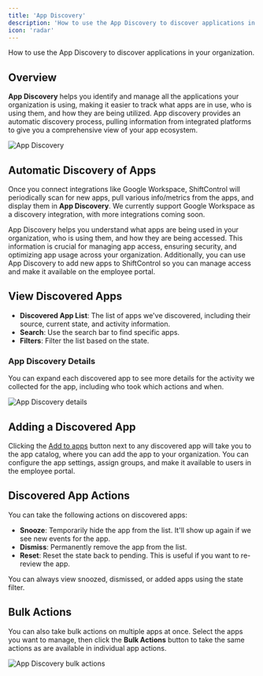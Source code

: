 ```yaml
---
title: 'App Discovery'
description: 'How to use the App Discovery to discover applications in your organization.'
icon: 'radar'
---
```


<p style={{fontSize: "large"}}>How to use the App Discovery to discover applications in your organization.</p>

## Overview

**App Discovery** helps you identify and manage all the applications your organization is using, making it easier to track what apps are in use, who is using them, and how they are being utilized. App discovery provides an automatic discovery process, pulling information from integrated platforms to give you a comprehensive view of your app ecosystem.

<img
    src="/img/ShiftControl/Apps/App-discovery.png"
    alt="App Discovery"
/>

## Automatic Discovery of Apps

Once you connect integrations like Google Workspace, ShiftControl will periodically scan for new apps, pull various info/metrics from the apps, and display them in **App Discovery**. We currently support Google Workspace as a discovery integration, with more integrations coming soon.

App Discovery helps you understand what apps are being used in your organization, who is using them, and how they are being accessed. This information is crucial for managing app access, ensuring security, and optimizing app usage across your organization. Additionally, you can use App Discovery to add new apps to ShiftControl so you can manage access and make it available on the employee portal.

## View Discovered Apps

- **Discovered App List**: The list of apps we've discovered, including their source, current state, and activity information.
- **Search**: Use the search bar to find specific apps.
- **Filters**: Filter the list based on the state.

### App Discovery Details

You can expand each discovered app to see more details for the activity we collected for the app, including who took which actions and when.

<img
    src="/img/ShiftControl/Apps/App-Assignment-details.png"
    alt="App Discovery details"
/>

## Adding a Discovered App

Clicking the [Add to apps](/using-shiftcontrol/Apps/Adding-an-app) button next to any discovered app will take you to the app catalog, where you can add the app to your organization. You can configure the app settings, assign groups, and make it available to users in the employee portal.

## Discovered App Actions

You can take the following actions on discovered apps:
- **Snooze**: Temporarily hide the app from the list. It'll show up again if we see new events for the app.
- **Dismiss**: Permanently remove the app from the list.
- **Reset**: Reset the state back to pending. This is useful if you want to re-review the app.

You can always view snoozed, dismissed, or added apps using the state filter.

## Bulk Actions

You can also take bulk actions on multiple apps at once. Select the apps you want to manage, then click the **Bulk Actions** button to take the same actions as are available in individual app actions.

<img
    src="/img/ShiftControl/Apps/App-discovery-bulk-actions.png"
    alt="App Discovery bulk actions"
/>
